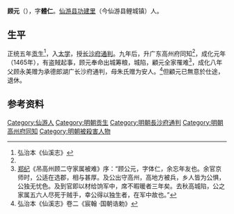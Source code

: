 '''顾元'''（{{bd|?||?|}}），字'''體仁'''。[[仙游县|仙游县]][[功建里|功建里]]（今仙游县鲤城镇）人。

== 生平 ==
正统五年[[贡生|贡生]]<ref name="#1">弘治本《仙溪志》</ref>，入[[太学|太学]]，授[[长沙府|长沙府]][[通判|通判]]。九年后，升广东高州府同知<ref name="#1"/>，成化元年（1465年），有盗賊起事，顾元奉命出城筹粮，城陷，顧元全家罹难<ref>[[郑纪|郑纪]]《吊高州顾二守家属被难》序：“顾公元，字体仁，余忘年友也。余官京师时，公适在选郡，相与甚厚。及公出守高州，高地方被兵，乡人皆为公惧，公独无忧色。及到官即以材给饷军中，席不暇暖者三年矣。去秋高城陷，公之家属五六人尽死于贼手，幸公得以独生者，在军中故也。”</ref>，成化八年父顾永美赠为承德郎湖广长沙府通判，母朱氏赠为安人。<ref>弘治本《仙溪志》卷二《宸翰 ·国朝诰勅》</ref>但顧元已無意於仕途，退休。

== 参考资料 ==
{{reflist|2}}

{{Authority control}}

{{DEFAULTSORT:}}
[[Category:仙游人|Category:仙游人]]
[[Category:明朝贡生|Category:明朝贡生]]
[[Category:明朝長沙府通判|Category:明朝長沙府通判]]
[[Category:明朝高州府同知|Category:明朝高州府同知]]
[[Category:明朝被殺害人物|Category:明朝被殺害人物]]